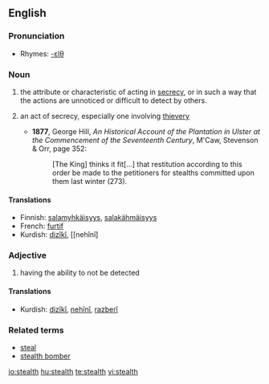 {{wikipedia|dab=stealth}}
==English==

===Pronunciation===
* Rhymes: [[Rhymes:English:-ɛlθ|-ɛlθ]]

===Noun===
{{en-noun|s|-}}

# {{uncountable}} the attribute or characteristic of acting in [[secrecy]], or in such a way that the actions are unnoticed or difficult to detect by others.
# {{context|archaic|countable}} an act of secrecy, especially one involving [[thievery]]
#* '''1877''', George Hill, ''An Historical Account of the Plantation in Ulster at the Commencement of the Seventeenth Century'', M'Caw, Stevenson & Orr, page 352:
#*: [The King] thinks it fit[...] that restitution according to this order be made to the petitioners for stealths committed upon them last winter (273).

====Translations====
* Finnish: [[salamyhkäisyys]], [[salakähmäisyys]]
* French: [[furtif]]
* Kurdish: [[dizîkî]], [[nehînî]

===Adjective===
{{en-adj|-}}

# having the ability to not be detected

====Translations====
* Kurdish: [[dizîkî]], [[nehînî]], [[razberî]]

===Related terms===
* [[steal]]
* [[stealth bomber]]

[[io:stealth]]
[[hu:stealth]]
[[te:stealth]]
[[vi:stealth]]